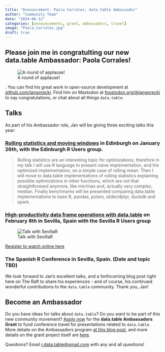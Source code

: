 ```yaml
---
title: "Announcement: Paola Corrales, data.table Ambassador"
author: "Community Team"
date: "2024-06-12"
categories: [announcements, grant, ambassadors, travel]
image: "Paola_Corrales.jpg"
draft: true
---
```


## Please join me in congratulting our new **data.table Ambassador: Paola Corrales**!

![A round of applause!](https://media2.giphy.com/media/ctXgY5wQbzhHyShCnF/giphy.gif?cid=790b7611y919l9yrzx0l7pszuyqcufsq39eoegy1tthi1opa&ep=v1_gifs_search&rid=giphy.gif&ct=g)

. You can find his great work in open-source development at [github.com/jangorecki](https://github.com/jangorecki). Find him on Mastodon at [fosstodon.org/\@jangorecki](https://fosstodon.org/@jangorecki) to say congratulations, or chat about all things `data.table`.

## Talks

As part of his Ambassador role, Jan will be giving three exciting talks this year:

### [Rolling statistics and moving windows](https://www.meetup.com/edinbr/events/298492818/) in Edinburgh on **January 26th**, with the Edinburgh R Users group.

> Rolling statistics are an interesting topic for optimizations, therefore in my talk I will use R language to present naive implementation, and the optimized implementation, on a simple case of rolling mean. Then I will move to data.table implementations of rolling statistics explaining possible optimizations in other functions, which are not that straightforward anymore, like min/max and, actually very complex, median. Finally benchmarks will be presented comparing data.table implementations to base R, pandas, polars, slider/dplyr, duckdb and spark.

### [High-productivity data frame operations with data.table](https://www.meetup.com/sevilla-r-users/events/298628185/) on **February 8th** in Sevilla, Spain with the Sevilla R Users group

![Talk with SevillaR](https://secure.meetupstatic.com/photos/event/c/1/1/c/600_518569436.webp?w=750)

[Register to watch online here](https://bit.ly/SevillaR_data-table)

### The Spanish R Conference in Sevilla, Spain. (Date and topic TBD)

We look forward to Jan's excellent talks, and a forthcoming blog post right here on The Raft to share his experiences - and of course, his continued wonderful contributions to the `data.table` community. Thank you, Jan!

## Become an Ambassador

Do you have ideas for talks about `data.table`? Do you want to be part of this new community movement? [Apply now](https://forms.gle/7Nb7E5GweiYdi93o7) for the **data.table Ambassadors Grant** to fund conference travel for presentations related to `data.table`. More details on the Ambassadors program [at this blog post](https://rdatatable-community.github.io/The-Raft/posts/2023-11-01-travel_grant_announcement-community_team/), and more details on the grant project itself are [here](https://rdatatable-community.github.io/The-Raft/posts/2023-10-15-intro_to_grant-toby_hocking/).

Questions? Email [r.data.table\@gmail.com](mailto:r.data.table@gmail.com) with any and all questions!
